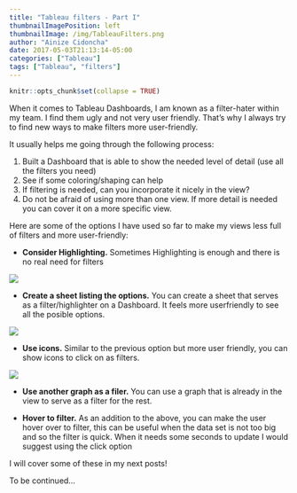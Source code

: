 ```yaml
---
title: "Tableau filters - Part I"
thumbnailImagePosition: left
thumbnailImage: /img/TableauFilters.png
author: "Ainize Cidoncha"
date: 2017-05-03T21:13:14-05:00
categories: ["Tableau"]
tags: ["Tableau", "filters"]
---
```


```r
knitr::opts_chunk$set(collapse = TRUE)
```

When it comes to Tableau Dashboards, I am known as a filter-hater within my team. I find them ugly and not very user friendly. That's why I always try to find new ways to make filters more user-friendly.


It usually helps me going through the following process:

1. Built a Dashboard that is able to show the needed level of detail (use all the filters you need)
2. See if some coloring/shaping can help
3. If filtering is needed, can you incorporate it nicely in the view?
5. Do not be afraid of using more than one view. If more detail is needed you can cover it on a more specific view.



Here are some of the options I have used so far to make my views less full of filters and more user-friendly:

* __Consider Highlighting.__ Sometimes Highlighting is enough and there is no real need for filters

![](/img/Highlight State.png)
  
  
  
  
* __Create a sheet listing the options.__ 
You can create a sheet that serves as a filter/highlighter on a Dashboard. It feels more userfriendly to see all the posible options.

![](/img/List of options.png)




* __Use icons.__ Similar to the previous option but more user friendly, you can show icons to click on as filters.


![](/img/Filter with icon.png)





* __Use another graph as a filer.__ You can use a graph that is already in the view to serve as a filter for the rest.


* __Hover to filter.__ As an addition to the above, you can make the user hover over to filter, this can be useful when the data set is not too big and so the filter is quick. When it needs some seconds to update I would suggest using the click option

I will cover some of these in my next posts!

To be continued...




